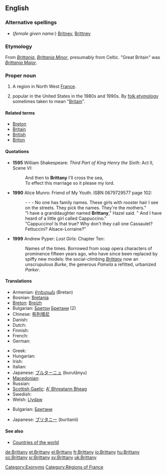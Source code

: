 {{wikipedia|dab=Brittany (disambiguation)|Brittany}}
==English==

===Alternative spellings===
* (''female given name'':) [[Britney]], [[Brittney]]

===Etymology===
From {{etyl|la}} ''[[Brittania]]'', ''[[Brittania Minor]]'', presumably from Celtic.  "Great Britain" was ''[[Brittania Major]]''.

===Proper noun===
{{wikipedia|Brittany|Brittany (historical kingdom, duchy and French province)}}
{{en-proper noun}}

# A region in North West [[France]].
# {{given name|female|from=place names}} popular in the United States in the 1980s and 1990s. By [[folk etymology]] sometimes taken to mean "[[Britain]]".

====Related terms====
* [[Breton]]
* [[Britain]]
* [[British]]
* [[Briton]]

====Quotations====
* '''1595''' William Shakespeare: ''Third Part of King Henry the Sixth'': Act II, Scene VI:
*: And then to '''Brittany''' I'll  cross the sea,
*: To effect this marriage so it please my lord.
* '''1990''' Alice Munro: Friend of My Youth. ISBN 0679729577  page 102:
*: - - - No one has family names. These girls with rooster hair I see on the streets. They pick the names. They're the mothers."
*: "I have a granddaughter named '''Brittany'''," Hazel said. " And I have heard of a little girl called Cappuccino."
*: "Cappuccino! Is that true? Why don't they call one Cassaulet? Fettuccini? Alsace-Lorraine?"
* '''1999''' Andrew Pyper: ''Lost Girls'': Chapter Ten:
*: Names of the times. Borrowed from soap opera characters of prominence fifteen years ago, who have since been replaced by spiffy new models: the social-climbing ''[[Brittany]]'' now an unscrupulous ''Burke'', the generous ''Pamela'' a refitted, urbanized ''Parker''.

====Translations====
{{trans-top|region of North West France}}
* Armenian: [[Բրետան]] (Bretan)
* Bosnian: [[Bretanja]] {{f}}
* [[Breton]]: [[Breizh]]
* Bulgarian: [[Бретон]] [[Британи]] (2)
* Chinese: [[布列塔尼]]
* Danish: {{t-|da|Bretagne}}
* Dutch: {{t+|nl|Bretagne}}
* Finnish: {{t+|fi|Bretagne}}
* French: {{t+|fr|Bretagne|f}}
* German: {{t+|de|Bretagne|f}}
{{trans-mid}}
* Greek: {{t+|el|Βρετάννη|f|sc=Grek}}
* Hungarian: {{t+|hu|Bretagne}}
* Irish: {{t|ga|Briotáin|f|alt=an Bhriotáin|xs=Irish}}
* Italian: {{t+|it|Bretagna|f}}
* Japanese: [[ブルターニュ]] (burutānyu)
* [[Macedonian]]: {{t|mk|Бретања|f|tr=Bretánja|sc=Cyrl|xs=Macedonian}}
* Russian: {{t|ru|Бретань|f|tr=br'etán'|sc=Cyrl}}
* [[Scottish Gaelic]]: [[A' Bhreatann Bheag]] {{f}}
* Swedish: {{t+|sv|Bretagne}}
* Welsh: [[Llydaw]]
{{trans-bottom}}

{{trans-top|female given name}}
* Bulgarian: [[Британи]]
{{trans-mid}}
* Japanese: [[ブリタニー]] (buritanii)
{{trans-bottom}}

====See also====
* [[Appendix:Countries of the world|Countries of the world]]

[[Category:Exonyms]]
[[Category:Régions of France]]

[[de:Brittany]]
[[et:Brittany]]
[[el:Brittany]]
[[fr:Brittany]]
[[io:Brittany]]
[[hu:Brittany]]
[[oc:Brittany]]
[[sr:Brittany]]
[[sv:Brittany]]
[[uk:Brittany]]